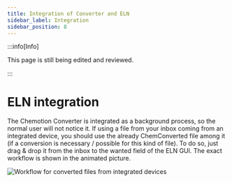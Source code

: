 ```yaml
---
title: Integration of Converter and ELN
sidebar_label: Integration
sidebar_position: 8
---
```


:::info[Info]

This page is still being edited and reviewed.

:::

# ELN integration

The Chemotion Converter is integrated as a background process, so the normal user will not notice it.
If using a file from your inbox coming from an integrated device, you should use the already ChemConverted file among it (if a conversion is necessary / possible for this kind of file).
To do so, just drag & drop it from the inbox to the wanted field of the ELN GUI.
The exact workflow is shown in the animated picture.

![Workflow for converted files from integrated devices](/img/converter/ConvertedFileFromDevice.gif)
